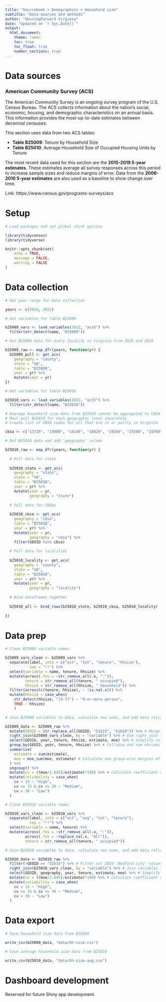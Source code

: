 ```yaml
---
title: "Sourcebook > Demographics > Household size"
subtitle: "Data sources and methods"
author: "HousingForward Virginia"
date: "Updated on `r Sys.Date()`"
output:
  html_document:
    theme: lumen
    toc: true
    toc_float: true
    number_sections: true
---
```


# Data sources

### American Community Survey (ACS) {-}

The American Community Survey is an ongoing survey program of the U.S. Census Bureau. The ACS collects information about the nation’s social, economic, housing, and demographic characteristics on an annual basis. This information provides the most-up-to-date estimates between decennial censuses.

This section uses data from two ACS tables:

* **Table B25009**: Tenure by Household Size
* **Table B25010**: Average Household Size of Occupied Housing Units by Tenure

The most recent data used for this section are the **2015-2019 5-year estimates**. These estimates average all survey responses across this period to increase sample sizes and reduce margins of error. Data from the **2006-2010 5-year estimates** are also used as a baseline to show change over time.

Link: https://www.census.gov/programs-surveys/acs

# Setup

```r

# Load packages and set global chunk options

library(tidycensus)
library(tidyverse)

knitr::opts_chunk$set(
	echo = TRUE,
	message = FALSE,
	warning = FALSE
)
```

# Data collection

```r

# Set year range for data collection

years <- c(2010, 2022)

# Get variables for Table B25009

b25009_vars <- load_variables(2022, "acs5") %>% 
  filter(str_detect(name, "B25009"))

# Get B25009 data for every locality in Virginia from 2010 and 2019

b25009_raw <- map_dfr(years, function(yr) {
  b25009_pull <- get_acs(
    geography = "county",
    state = "VA",
    table = "B25009",
    year = yr) %>% 
    mutate(year = yr)
})

# Get variables for Table B25010

b25010_vars <- load_variables(2022, "acs5") %>% 
  filter(str_detect(name, "B25010"))

# Average household size data from B25010 cannot be aggregated to CBSA or state level
# Must pull B25010 for each geographic level separately
# Create list of CBSA codes for all that are in or partly in Virginia

cbsa <- c("13720", "13980", "14140", "16820", "19260", "25500", "28700", "31340", "32300", "40060", "40220", "44420", "47260", "47900", "49020")

# Get B25010 data and add 'geography' column

b25010_raw <- map_dfr(years, function(yr) {
  
  # Pull data for state
  
  b25010_state <- get_acs(
    geography = "state",
    state = "VA",
    table = "B25010",
    year = yr) %>% 
    mutate(year = yr,
           geography = "state")
  
  # Pull data for CBSAs
  
  b25010_cbsa <- get_acs(
    geography = "cbsa",
    table = "B25010",
    year = yr) %>% 
    mutate(year = yr,
           geography = "cbsa") %>% 
    filter(GEOID %in% cbsa)
  
  # Pull data for localities
  
  b25010_locality <- get_acs(
    geography = "county",
    state = "VA",
    table = "B25010",
    year = yr) %>% 
    mutate(year = yr,
           geography = "locality")
  
  # Bind dataframes together
  
  b25010_all <- bind_rows(b25010_state, b25010_cbsa, b25010_locality)
  
})

```

# Data prep

```r

# Clean B25009 variable names

b25009_vars_clean <- b25009_vars %>% 
  separate(label, into = c("est", "tot", "tenure", "hhsize"),
           sep = "!!") %>% 
  select(variable = name, tenure, hhsize) %>% 
  mutate(across(.fns = ~str_remove_all(.x, ":")),
         tenure = str_remove_all(tenure, " occupied"),
         hhsize = str_remove_all(hhsize, " household")) %>%
  filter(across(c(tenure, hhsize), ~ !is.na(.x))) %>% 
  mutate(hhsize = case_when(
    str_detect(hhsize, "[4-7]") ~ "4-or-more person",
    TRUE ~ hhsize)
    )

# Join B25009 variables to data, calculate new sums, and add data reliability info

b25009_data <- b25009_raw %>%
  mutate(GEOID = str_replace_all(GEOID, "51515", "51019")) %>% # Merge 'Bedford city' values from 2010 to 'Bedford county'
  right_join(b25009_vars_clean, by = "variable") %>% # Use right_join to leave out unnecessary subtotals from data
  select(GEOID, year, tenure, hhsize, estimate, moe) %>% # Simplify columns
  group_by(GEOID, year, tenure, hhsize) %>% # Collapse and sum hhsizes
  summarise(
    estimate = sum(estimate),
    moe = moe_sum(moe, estimate) # Calculate new group-wise margins of error 
  ) %>% 
  ungroup() %>% 
  mutate(cv = ((moe/1.645)/estimate)*100) %>% # Calculate coefficient of variation
  mutate(reliability = case_when(
    cv < 15 ~ "High",
    cv >= 15 & cv <= 30 ~ "Medium",
    cv > 30 ~ "Low")
  )

# Clean B25010 variable names

b25010_vars_clean <- b25010_vars %>% 
  separate(label, into = c("est", "avg", "tot", "tenure"),
           sep = "!!") %>% 
  select(variable = name, tenure) %>% 
  mutate(across(.fns = ~str_remove_all(.x, ":")),
         across(.fns = ~replace_na(.x, "All")),
         tenure = str_remove_all(tenure, " occupied"))

# Join B25010 variables to data, calculate new sums, and add data reliability info

b25010_data <- b25010_raw %>%
  filter(!GEOID == "51515") %>% # Filter out 2010 'Bedford city' values since 2019 values do not exist
  right_join(b25010_vars_clean, by = "variable") %>% # Join variables to data
  select(GEOID, geography, year, tenure, estimate, moe) %>% # Simplify columns
  mutate(cv = ((moe/1.645)/estimate)*100) %>% # Calculate coefficient of variation
  mutate(reliability = case_when(
    cv < 15 ~ "High",
    cv >= 15 & cv <= 30 ~ "Medium",
    cv > 30 ~ "Low")
  )

```

# Data export

```r

# Save household size data from B25009

write_csv(b25009_data, "data/hh-size.csv")

# Save average household size data from B25010

write_csv(b25010_data, "data/hh-size-avg.csv")

```

# Dashboard development

Reserved for future Shiny app development.